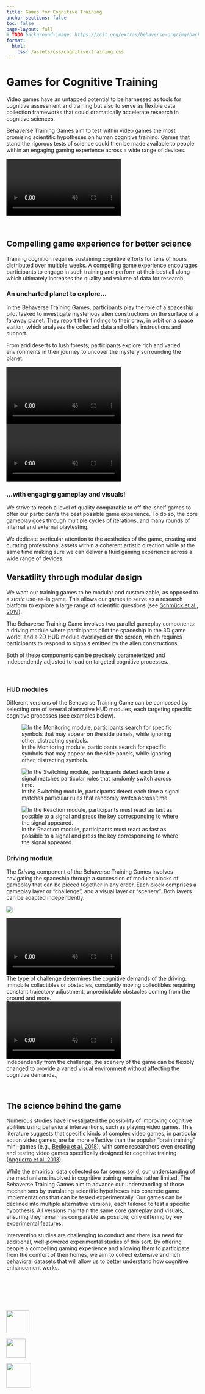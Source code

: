 ```yaml
---
title: Games for Cognitive Training
anchor-sections: false
toc: false 
page-layout: full
# TODO background-image: https://xcit.org/extras/behaverse-org/img/background_training.jpg
format: 
  html:
    css: /assets/css/cognitive-training.css
---
```


# Games for Cognitive Training

Video games have an untapped potential to be harnessed as tools for cognitive assessment and training but also to serve as flexible data collection frameworks that could dramatically accelerate research in cognitive sciences.

Behaverse Training Games aim to test within video games the most promising scientific hypotheses on human cognitive training. Games that stand the rigorous tests of science could then be made available to people within an engaging gaming experience across a wide range of devices.

```{=html}
<video autoplay muted loop class="w-100">
    <source type="video/mp4" src="https://xcit.org/extras/behaverse-org/video/training/training_intro-lg-1080p.mp4">
</video>

```

<br />

## Compelling game experience for better science

Training cognition requires sustaining cognitive efforts for tens of hours distributed over multiple weeks. A compelling game experience encourages participants to engage in such training and perform at their best all along—which ultimately increases the quality and volume of data for research.

::::{layout=[60,40]}
:::{#description}
### An uncharted planet to explore... {.unlisted}

In the Behaverse Training Games, participants play the role of a spaceship pilot tasked to investigate mysterious alien constructions on the surface of a faraway planet. They report their findings to their crew, in orbit on a space station, which analyses the collected data and offers instructions and support.

From arid deserts to lush forests, participants explore rich and varied environments in their journey to uncover the mystery surrounding the planet.
:::
:::{#image}
```{=html}
<video autoplay muted loop class="w-100">
    <source type="video/mp4" src="https://xcit.org/extras/behaverse-org/video/training/training_section1_part1-lg-1080p.mp4">
</video>
```
:::
::::

::::{layout=[40,60]}
:::{#video}
```{=html}
<video autoplay muted loop class="w-100">
    <source type="video/mp4" src="https://xcit.org/extras/behaverse-org/video/training/training_section1_part2-lg-1080p.mp4">
</video>
```
:::
:::{#description}
### ...with engaging gameplay and visuals! {.text-end .unlisted}

We strive to reach a level of quality comparable to off-the-shelf games to offer our participants the best possible game experience. To do so, the core gameplay goes through multiple cycles of iterations, and many rounds of internal and external playtesting.

We dedicate particular attention to the aesthetics of the game, creating and curating professional assets within a coherent artistic direction while at the same time making sure we can deliver a fluid gaming experience across a wide range of devices.
:::
::::


## Versatility through modular design
We want our training games to be modular and customizable, as opposed to a *static* use-as-is game. This allows our games to serve as a research platform to explore a large range of scientific questions (see [Schmück et al., 2019](https://ieeexplore.ieee.org/document/8864551)).

The Behaverse Training Game involves two parallel gameplay components: a driving module where participants pilot the spaceship in the 3D game world, and a 2D HUD module overlayed on the screen, which requires participants to respond to signals emitted by the alien constructions.

Both of these components can be precisely parameterized and independently adjusted to load on targeted cognitive processes.

<br />

### HUD modules

Different versions of the Behaverse Training Game can be composed by selecting one of several alternative HUD modules, each targeting specific cognitive processes (see examples below).

:::{layout-ncol="3"}

![In the Monitoring module, participants search for specific symbols that may appear on the side panels, while ignoring other, distracting symbols.](https://xcit.org/extras/behaverse-org/img/training/training_section2_part1_left.jpg)

![In the Switching module, participants detect each time a signal matches particular rules that randomly switch across time.](https://xcit.org/extras/behaverse-org/img/training/training_section2_part1_center.jpg)

![In the Reaction module, participants must react as fast as possible to a signal and press the key corresponding to where the signal appeared.](https://xcit.org/extras/behaverse-org/img/training/training_section2_part1_right.jpg)
:::

### Driving module

The *Driving* component of the Behaverse Training Games involves navigating the spaceship through a succession of modular blocks of gameplay that can be pieced together in any order. Each block comprises a gameplay layer or "challenge", and a visual layer or "scenery". Both layers can be adapted independently.

![](https://xcit.org/extras/behaverse-org/img/training/training_driving_trackpiece.jpg)

:::{layout-ncol="2"}

::::{#vid-section2-left-lg-1080p}
```{=html}
<video autoplay muted loop class="w-100">
    <source type="video/mp4" src="https://xcit.org/extras/behaverse-org/video/training/training_section2_left-lg-1080p.mp4 ">
</video>
```
<figcaption>The type of challenge determines the cognitive demands of the driving: immobile collectibles or obstacles, constantly moving collectibles requiring constant trajectory adjustment, unpredictable obstacles coming from the ground and more.</figcaption>
::::

::::{#vid-section2-right-lg-1080p}
```{=html}
<video autoplay muted loop class="w-100">
    <source type="video/mp4" src="https://xcit.org/extras/behaverse-org/video/training/training_section2_right-lg-1080p.mp4">
</video>
```

<figcaption>Independently from the challenge, the scenery of the game can be flexibly changed to provide a varied visual environment without affecting the cognitive demands.,</figcaption>
::::
:::

<br />

## The science behind the game

Numerous studies have investigated the possibility of improving cognitive abilities using behavioral interventions, such as playing video games. This literature suggests that specific kinds of complex video games, in particular action video games, are far more effective than the popular “brain training” mini-games (e.g., [Bediou et al. 2018](https://pubmed.ncbi.nlm.nih.gov/30148383/)), with some researchers even creating and testing video games specifically designed for cognitive training ([Anguerra et al. 2013](https://www.nature.com/articles/nature12486)).

While the empirical data collected so far seems solid, our understanding of the mechanisms involved in cognitive training remains rather limited. The Behaverse Training Games aim to advance our understanding of those mechanisms by translating scientific hypotheses into concrete game implementations that can be tested experimentally. Our games can be declined into multiple alternative versions, each tailored to test a specific hypothesis. All versions maintain the same core gameplay and visuals, ensuring they remain as comparable as possible, only differing by key experimental features.

Intervention studies are challenging to conduct and there is a need for additional, well-powered experimental studies of this sort. By offering people a compelling gaming experience and allowing them to participate from the comfort of their homes, we aim to collect extensive and rich behavioral datasets that will allow us to better understand how cognitive enhancement works.

<br />
---
<br />

:::{#logos layout-ncol="3" layout-valign="center"}

[![](https://xcit.org/extras/behaverse-org/img/logofinaline.png){fig-align="right" style="width: 60px;"}](https://xcit.org){target="_blank"}

[![](/assets/img/fnr_logo_white.png){fig-align="center" style="height: 50px;"}](https://www.fnr.lu){target="_blank"}

[![](https://xcit.org/extras/behaverse-org/img/logo-uni-lu.png){fig-align="left" style="height: 64px;"}](https://www.uni.lu/en/){target="_blank"}

:::